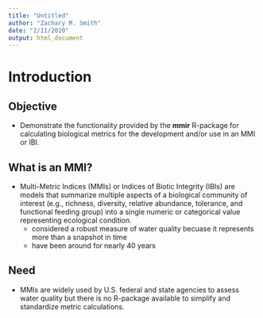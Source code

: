 ```yaml
---
title: "Untitled"
author: "Zachary M. Smith"
date: "2/11/2020"
output: html_document
---
```


# Introduction 

## Objective

- Demonstrate the functionality provided by the __mmir__ R-package for calculating biological metrics for the development and/or use in an MMI or IBI.

## What is an MMI?

- Multi-Metric Indices (MMIs) or Indices of Biotic Integrity (IBIs) are models that summarize multiple aspects of a biological community of interest (e.g., richness, diversity, relative abundance, tolerance, and functional feeding group) into a single numeric or categorical value representing ecological condition.
  + considered a robust measure of water quality becuase it represents more than a snapshot in time
  + have been around for nearly 40 years
  
## Need

- MMIs are widely used by U.S. federal and state agencies to assess water quality but there is no R-package available to simplify and standardize metric calculations.
